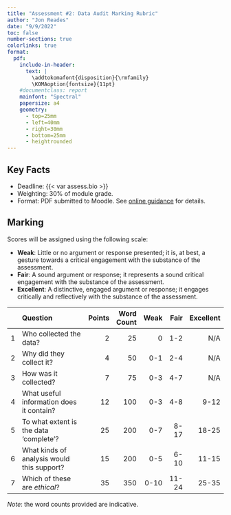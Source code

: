 ```yaml
---
title: "Assessment #2: Data Audit Marking Rubric"
author: "Jon Reades"
date: "9/9/2022"
toc: false
number-sections: true
colorlinks: true
format:
  pdf:
    include-in-header:
      text: |
        \addtokomafont{disposition}{\rmfamily}
        \KOMAoption{fontsize}{11pt}
    #documentclass: report
    mainfont: "Spectral"
    papersize: a4
    geometry:
      - top=25mm
      - left=40mm
      - right=30mm
      - bottom=25mm
      - heightrounded
---
```


## Key Facts

- Deadline: {{< var assess.bio >}}
- Weighting: 30% of module grade.
- Format: PDF submitted to Moodle. See [online guidance](https://jreades.github.io/fsds/assessments/audit.html) for details.

## Marking

Scores will be assigned using the following scale:

- **Weak**: Little or no argument or response presented; it is, at best, a gesture towards a critical engagement with the substance of the assessment.
- **Fair**: A sound argument or response; it represents a sound critical engagement with the substance of the assessment.
- **Excellent**: A distinctive, engaged argument or response; it engages critically and reflectively with the substance of the assessment.

|   | Question | Points | Word Count | Weak | Fair | Excellent |
|:--|:--------------------------|---:|------:|----:|----:|------:|
| 1 | Who collected the data? | 2 | 25 | 0 | 1-2 | N/A |
| 2 | Why did they collect it? | 4 | 50 | 0-1 | 2-4 | N/A |
| 3 | How was it collected? | 7 | 75 | 0-3 | 4-7 | N/A |
| 4 | What useful information does it contain? | 12 | 100 | 0-3 | 4-8 | 9-12 |
| 5 | To what extent is the data 'complete'? | 25 | 200 | 0-7 | 8-17 | 18-25 |
| 6 | What kinds of analysis would this support? | 15 | 200 | 0-5 | 6-10 | 11-15 |
| 7 | Which of these are *ethical*? | 35 | 350 | 0-10 | 11-24 | 25-35 |

*Note*: the word counts provided are indicative.
